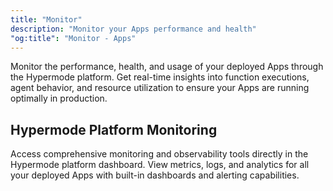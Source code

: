 ```yaml
---
title: "Monitor"
description: "Monitor your Apps performance and health"
"og:title": "Monitor - Apps"
---
```


Monitor the performance, health, and usage of your deployed Apps through the
Hypermode platform. Get real-time insights into function executions, agent
behavior, and resource utilization to ensure your Apps are running optimally in
production.

## Hypermode Platform Monitoring

Access comprehensive monitoring and observability tools directly in the
Hypermode platform dashboard. View metrics, logs, and analytics for all your
deployed Apps with built-in dashboards and alerting capabilities.
